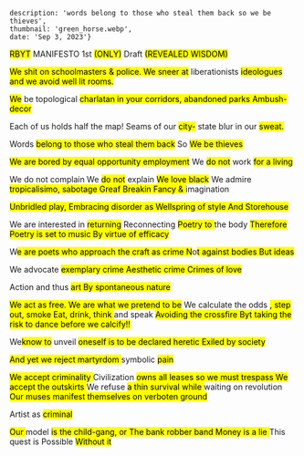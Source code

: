     description: 'words belong to those who steal them back so we be thieves',
    thumbnail: 'green_horse.webp',
    date: 'Sep 3, 2023'}

<style>
    {`
    mark {
        background-color: black;
        color: black; /* Setting the text color to white for better visibility against the black background */
    }
    `}
</style>

<mark>RBYT</mark> MANIFESTO
1st <mark>(ONLY)</mark> Draft
<mark>(REVEALED WISDOM)</mark>

<mark>We shit on schoolmasters & police.
We sneer at</mark> liberationists
<mark>ideologues
and we avoid well lit rooms.</mark>


<mark>We</mark> be topological <mark>charlatan
in your corridors,
abandoned parks
Ambush-decor</mark>

Each of us holds half the map!
Seams of our <mark>city-</mark> state blur in our
<mark>sweat.</mark>

Words <mark>belong to those who steal them back</mark>
So
<mark>We be thieves</mark>

<mark>We are bored by equal opportunity employment</mark>
We <mark>do not</mark> work <mark>for a living</mark>

We do not complain
We <mark>do not</mark> explain
<mark>We love black</mark>
We admire <mark>tropicalisimo, sabotage
Greaf
Breakin
Fancy & </mark> imagination

<mark>Unbridled play,
Embracing disorder as
Wellspring of style
And
Storehouse</mark>

We are interested in <mark>returning</mark>
Reconnecting <mark>
Poetry to </mark> the body <mark>
Therefore
Poetry is set to music
By virtue of efficacy</mark>

W<mark>e are poets who approach the craft as crime
N</mark>o<mark>t against bodies
But ideas</mark>

We advocate <mark>exemplary crime
Aesthetic crime
Crimes of love </mark>

Action and thus <mark>art
By spontaneous nature</mark>

<mark>We act as free. We are what we pretend to be</mark>
We calculate the odds <mark>, step out, smoke
Eat, drink, think </mark> and speak <mark>
Avoiding the crossfire
Byt taking the risk to dance before we calcify!!</mark>

We<mark>know to</mark> unveil <mark>oneself is to be declared heretic
Exiled by society</mark>

<mark> And yet we reject martyrdom
</mark> symbolic <mark>pain</mark>

<mark>We accept criminality </mark>
Civilization <mark> owns all leases so we must trespass
We accept the outskirts </mark>
We refuse <mark> a thin survival while </mark> waiting on revolution
<mark>Our muses manifest themselves on verboten ground</mark>

Artist as <mark> criminal</mark>

<mark>Our </mark> model <mark>is the child-gang, or
The bank robber band
Money is a lie </mark>
This quest is
Possible
<mark>Without it</mark>